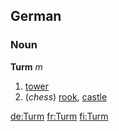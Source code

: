 ==German==
===Noun===
'''Turm''' ''m''

# [[tower]]
# (''chess'') [[rook]], [[castle]]

[[de:Turm]]
[[fr:Turm]]
[[fi:Turm]]